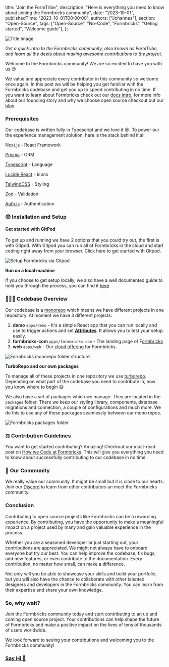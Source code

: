 
  title: "Join the FormTribe",
  description: "Here is everything you need to know about joining the Formbricks community",
  date: "2023-10-01",
  publishedTime: "2023-10-01T00:00:00",
  authors: ["Johannes"],
  section: "Open-Source",
  tags: ["Open-Source", "No-Code", "Formbricks", "Geting started", "Welcome guide"],
};

<AuthorBox name="Johannes" title="Co-Founder" date="October 1st, 2023" duration="4" />

<Image src={HeaderImage} alt="Title Image" className="w-full rounded-lg" />

_Get a quick intro to the Formbricks community, also known as FormTribe, and learn all the deets about making awesome contributions to the project._

Welcome to the Formbricks community! We are so excited to have you with us 😊

We value and appreciate every contributor in this community so welcome once again. In this post we will be helping you get familiar with the Formbricks codebase and get you up to speed contributing in no time. If you want to learn about Formbricks check out our [docs intro](https://formbricks.com/docs/introduction/what-is-formbricks), for more info about our founding story and why we choose open source checkout out our [blog](https://formbricks.com/blog).

### Prerequisites

Our codebase is written fully in Typescript and we love it 😍. To power our the experience management solution, here is the stack behind it all:

[Next.js](https://nextjs.org/) - React Framework

[Prisma](https://www.prisma.io/) - ORM

[Typescript](https://www.typescriptlang.org/) - Language

[Lucide React](https://lucide.dev/guide/packages/lucide-react) - Icons

[TalwindCSS](https://tailwindcss.com/) - Styling

[Zod](https://zod.dev/) - Validation

[Auth.js](https://authjs.dev/) - Authentication

### 😎 Installation and Setup

#### Get started with GitPod

To get up and running we have 2 options that you could try out, the first is with Gitpod. With Gitpod you can run all of Formbricks in the cloud and start coding right away from your browser. Click here to get started with Gitpod.

<Image src={GitpodImage} alt="Setup Formbricks via Gitpod" className="w-full rounded-lg" />

**Run on a local machine**

If you choose to get setup locally, we also have a well documented guide to hold you through the process, you can find it [here](https://formbricks.com/docs/contributing/setup)

### 👩🏽‍💻 **Codebase Overview**

Our codebase is a [monorepo](https://en.wikipedia.org/wiki/Monorepo) which means we have different projects in one repository. At moment we have 3 different projects:

1. **demo** `apps/demo` - It's a simple React app that you can run locally and use to trigger actions and set **[Attributes](https://formbricks.com/docs/attributes/why)**. It allows you to test your setup easily.
2. **formbricks-com** `apps/formbricks-com` - The landing page of F[ormbricks](https://formbricks.com)
3. **web** `apps/web` - Our [cloud offering](https://app.formbricks.com/) for Formbricks.

<Image src={MonorepoImage} alt="Formbricks monorepo folder structure" className="w-full rounded-lg" />

**TurboRepo and our own packages**

To manage all of these projects in one repository we use [turborepo](https://turbo.build/repo/docs/core-concepts/monorepos). Depending on what part of the codebase you need to contribute in, now you know where to begin 😃

We also have a set of packages which we manage: They are located in the `packages` folder. There we keep our styling library, components, database migrations and connection, a couple of configurations and much more. We do this to use any of these packages seamlessly between our mono repos.

<Image src={PackagesFolderImage} alt="Formbricks packages folder" className="w-full rounded-lg" />

### ⚖️ **Contribution Guidelines**

You want to get started contributing? Amazing! Checkout our must-read post on [How we Code at Formbricks](https://formbricks.com/docs/contributing/how-we-code). This will give you everything you need to know about successfully contributing to our codebase in no time.

### 🤗 **Our Community**

We really value our community. It might be small but it is close to our hearts. Join our [Discord](https://formbricks.com/discord) to learn from other contributors an meet the Formbricks community.

### **Conclusion**

Contributing to open source projects like Formbricks can be a rewarding experience. By contributing, you have the opportunity to make a meaningful impact on a project used by many and gain valuable experience in the process.

Whether you are a seasoned developer or just starting out, your contributions are appreciated. We might not always have to onboard everyone but try our best. You can help improve the codebase, fix bugs, add new features, or even contribute to the documentation. Every contribution, no matter how small, can make a difference.

Not only will you be able to showcase your skills and build your portfolio, but you will also have the chance to collaborate with other talented designers and developers in the Formbricks community. You can learn from their expertise and share your own knowledge.

### So, why wait?

Join the Formbricks community today and start contributing to an up and coming open source project. Your contributions can help shape the future of Formbricks and make a positive impact on the lives of tens of thousands of users worldwide.

We look forward to seeing your contributions and welcoming you to the Formbricks community!

### [Say Hi 👋](https://formbricks.com/discord)

